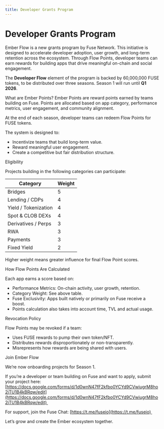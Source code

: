 ```yaml
---
title: Developer Grants Program
---
```


# Developer Grants Program

Ember Flow is a new grants program by Fuse Network. This initiative is designed to accelerate developer adoption, user growth, and long-term retention across the ecosystem. Through Flow Points, developer teams can earn rewards for building apps that drive meaningful on-chain and social engagement.

The **Developer Flow** element of the program is backed by 60,000,000 FUSE tokens, to be distributed over three seasons. Season 1 will run until **Q1 2026**.

What are Ember Points? Ember Points are reward points earned by teams building on Fuse. Points are allocated based on app category, performance metrics, user engagement, and community alignment.

At the end of each season, developer teams can redeem Flow Points for FUSE tokens. 

The system is designed to:

* Incentivize teams that build long-term value.
* Reward meaningful user engagement.
* Create a competitive but fair distribution structure.

Eligibility 

Projects building in the following categories can participate:

| Category             | Weight |
| -------------------- | ------ |
| Bridges              | 5      |
| Lending / CDPs       | 4      |
| Yield / Tokenization | 4      |
| Spot & CLOB DEXs     | 4      |
| Derivatives / Perps  | 3      |
| RWA                  | 3      |
| Payments             | 3      |
| Fixed Yield          | 2      |

Higher weight means greater influence for final Flow Point scores.

How Flow Points Are Calculated 

Each app earns a score based on:

* Performance Metrics: On-chain activity, user growth, retention.
* Category Weight: See above table.
* Fuse Exclusivity: Apps built natively or primarily on Fuse receive a boost.
* Points calculation also takes into account time, TVL and actual usage.

Revocation Policy 

Flow Points may be revoked if a team:

* Uses FUSE rewards to pump their own token/NFT.
* Distributes rewards disproportionately or non-transparently.
* Misrepresents how rewards are being shared with users.

Join Ember Flow 

We’re now onboarding projects for Season 1.

If you’re a developer or team building on Fuse and want to apply, submit your project here:  [https://docs.google.com/forms/d/1d0wnN47fF2kfbo0YCYd9CVwiugrM8ho2jTU1B4kBRqw/edit](https://docs.google.com/forms/d/1d0wnN47fF2kfbo0YCYd9CVwiugrM8ho2jTU1B4kBRqw/edit) 

For support, join the Fuse Chat: [https://t.me/fuseio](https://t.me/fuseio) 

Let’s grow and create the Ember ecosystem together.
